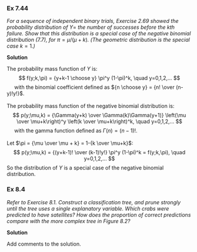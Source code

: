 ### Ex 7.44

*For a sequence of independent binary trials, Exercise 2.69 showed the probability distribution of* $Y=$ *the number of successes before the* $k$*th failure. Show that this distribution is a special case of the negative binomial distribution (7.7), for* $\pi = \mu/(\mu + k)$*. (The geometric distribution is the special case* $k=1$*.)*

**Solution**

The probability mass function of $Y$ is:
$$
f(y;k,\pi) = {y+k-1 \choose y} \pi^y (1-\pi)^k, \quad y=0,1,2,...
$$
$\quad$ with the binomial coefficient defined as ${n \choose y} = {n! \over (n-y)!y!}$.\
\
The probability mass function of the negative binomial distribution is:
$$
p(y;\mu,k) = {\Gamma(y+k) \over \Gamma(k)\Gamma(y+1)}
             \left(\mu \over \mu+k\right)^y
             \left(k \over \mu+k\right)^k, \quad y=0,1,2,...
$$
$\quad$ with the gamma function defined as $\Gamma(n)=(n-1)!$.\
\
Let $\pi = {\mu \over \mu + k} = 1-{k \over \mu+k}$:
$$
p(y;\mu,k) = {(y+k-1)! \over (k-1)!y!} \pi^y (1-\pi)^k = f(y;k,\pi), \quad y=0,1,2,...
$$
So the distribution of $Y$ is a special case of the negative binomial distribution.

### Ex 8.4

*Refer to Exercise 8.1. Construct a classification tree, and prune strongly until the tree uses a single explanatory variable. Which crabs were predicted to have satellites? How does the proportion of correct predictions compare with the more complex tree in Figure 8.2?*

**Solution**

Add comments to the solution.
